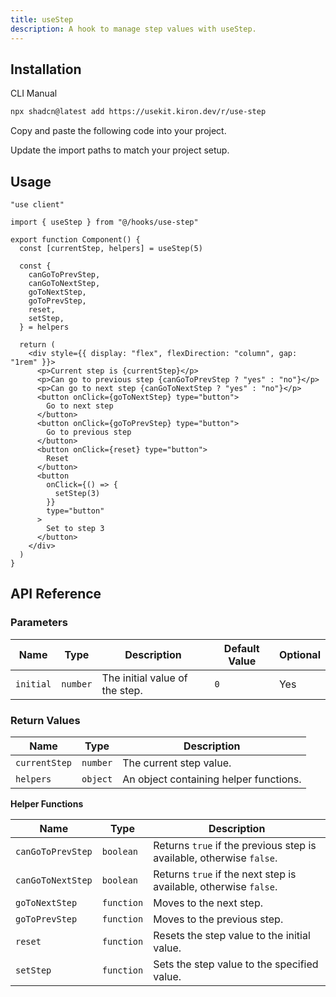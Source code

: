 ```yaml
---
title: useStep
description: A hook to manage step values with useStep.
---
```


<ComponentPreview name="use-step-demo" />

## Installation

<Tabs defaultValue="cli">

<TabsList>
  <TabsTrigger value="cli">CLI</TabsTrigger>
  <TabsTrigger value="manual">Manual</TabsTrigger>
</TabsList>

<TabsContent value="cli">

```bash
npx shadcn@latest add https://usekit.kiron.dev/r/use-step
```

</TabsContent>

<TabsContent value="manual">

<Steps>

<Step>Copy and paste the following code into your project.</Step>

<ComponentSource name="use-step" />

<Step>Update the import paths to match your project setup.</Step>

</Steps>

</TabsContent>

</Tabs>

## Usage

```tsx {6, 8-15}
"use client"

import { useStep } from "@/hooks/use-step"

export function Component() {
  const [currentStep, helpers] = useStep(5)

  const {
    canGoToPrevStep,
    canGoToNextStep,
    goToNextStep,
    goToPrevStep,
    reset,
    setStep,
  } = helpers

  return (
    <div style={{ display: "flex", flexDirection: "column", gap: "1rem" }}>
      <p>Current step is {currentStep}</p>
      <p>Can go to previous step {canGoToPrevStep ? "yes" : "no"}</p>
      <p>Can go to next step {canGoToNextStep ? "yes" : "no"}</p>
      <button onClick={goToNextStep} type="button">
        Go to next step
      </button>
      <button onClick={goToPrevStep} type="button">
        Go to previous step
      </button>
      <button onClick={reset} type="button">
        Reset
      </button>
      <button
        onClick={() => {
          setStep(3)
        }}
        type="button"
      >
        Set to step 3
      </button>
    </div>
  )
}
```

## API Reference

### Parameters

| Name      | Type     | Description                    | Default Value | Optional |
| --------- | -------- | ------------------------------ | ------------- | -------- |
| `initial` | `number` | The initial value of the step. | `0`           | Yes      |

### Return Values

| Name          | Type     | Description                            |
| ------------- | -------- | -------------------------------------- |
| `currentStep` | `number` | The current step value.                |
| `helpers`     | `object` | An object containing helper functions. |

**Helper Functions**

| Name              | Type       | Description                                                          |
| ----------------- | ---------- | -------------------------------------------------------------------- |
| `canGoToPrevStep` | `boolean`  | Returns `true` if the previous step is available, otherwise `false`. |
| `canGoToNextStep` | `boolean`  | Returns `true` if the next step is available, otherwise `false`.     |
| `goToNextStep`    | `function` | Moves to the next step.                                              |
| `goToPrevStep`    | `function` | Moves to the previous step.                                          |
| `reset`           | `function` | Resets the step value to the initial value.                          |
| `setStep`         | `function` | Sets the step value to the specified value.                          |
